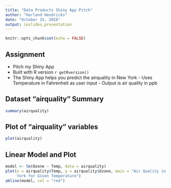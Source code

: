 ```yaml
---
title: "Data Products Shiny App Pitch"
author: "Harland Hendricks"
date: "October 15, 2018"
output: ioslides_presentation
---
```


```r
knitr::opts_chunk$set(echo = FALSE)
```

## Assignment

- Pitch my Shiny App
- Built with R version `r getRversion()`
- The Shiny App helps you predict the airquality in New York
      - Uses Temperature in Fahrenheit as user input
      - Output is air quality in ppb

## Dataset "airquality" Summary

```r
summary(airquality)
```

## Plot of "airquality" variables

```r
plot(airquality)
```

## Linear Model and Plot

```r
model <- lm(Ozone ~ Temp, data = airquality)
plot(x = airquality$Temp, y = airquality$Ozone, main = "Air Quality in New 
     York for Given Temperature")
abline(model, col = "red")
```
